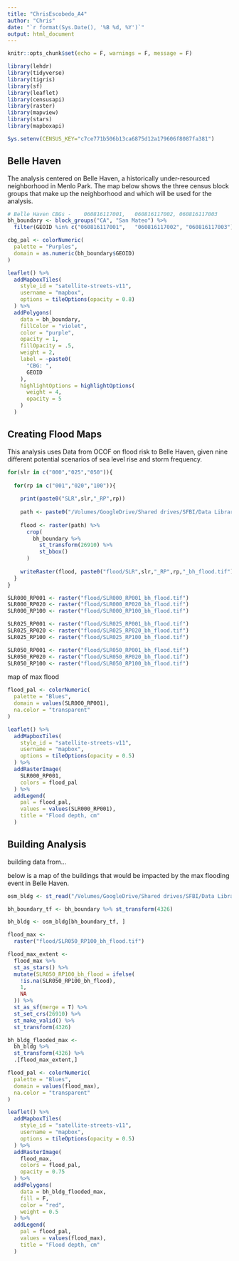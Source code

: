```yaml
---
title: "ChrisEscobedo_A4"
author: "Chris"
date: "`r format(Sys.Date(), '%B %d, %Y')`"
output: html_document
---
```


```r
knitr::opts_chunk$set(echo = F, warnings = F, message = F)
```

```r
library(lehdr)
library(tidyverse)
library(tigris)
library(sf)
library(leaflet)
library(censusapi)
library(raster)
library(mapview)
library(stars)
library(mapboxapi)

Sys.setenv(CENSUS_KEY="c7ce771b506b13ca6875d12a179606f8087fa381")
```

## Belle Haven

The analysis centered on Belle Haven, a historically under-resourced neighborhood in Menlo Park. The map below shows the three census block groups that make up the neighborhood and which will be used for the analysis. 

```r
# Belle Haven CBGs - 	060816117001,	060816117002, 060816117003
bh_boundary <- block_groups("CA", "San Mateo") %>% 
  filter(GEOID %in% c("060816117001",	"060816117002", "060816117003")) 

cbg_pal <- colorNumeric(
  palette = "Purples",
  domain = as.numeric(bh_boundary$GEOID)
)

leaflet() %>% 
  addMapboxTiles(
    style_id = "satellite-streets-v11",
    username = "mapbox",
    options = tileOptions(opacity = 0.8)
  ) %>% 
  addPolygons(
    data = bh_boundary,
    fillColor = "violet",
    color = "purple",
    opacity = 1,
    fillOpacity = .5,
    weight = 2,
    label = ~paste0(
      "CBG: ", 
      GEOID
    ),
    highlightOptions = highlightOptions(
      weight = 4,
      opacity = 5
    )
  ) 
```

## Creating Flood Maps

This analysis uses Data from OCOF on flood risk to Belle Haven, given nine different potential scenarios of sea level rise and storm frequency.

```r

for(slr in c("000","025","050")){
  
  for(rp in c("001","020","100")){
    
    print(paste0("SLR",slr,"_RP",rp))
    
    path <- paste0("/Volumes/GoogleDrive/Shared drives/SFBI/Data Library/OCOF/san_mateo_flooding_slr", slr, "/flooding/v2.1/county_san_mateo_flddepth_slr", slr, "_w", rp, ".tif")
    
    flood <- raster(path) %>% 
      crop(
        bh_boundary %>% 
          st_transform(26910) %>% 
          st_bbox()
      )
    
    writeRaster(flood, paste0("flood/SLR",slr,"_RP",rp,"_bh_flood.tif"), overwrite = T)
  }
}

SLR000_RP001 <- raster("flood/SLR000_RP001_bh_flood.tif")
SLR000_RP020 <- raster("flood/SLR000_RP020_bh_flood.tif")
SLR000_RP100 <- raster("flood/SLR000_RP100_bh_flood.tif")

SLR025_RP001 <- raster("flood/SLR025_RP001_bh_flood.tif")
SLR025_RP020 <- raster("flood/SLR025_RP020_bh_flood.tif")
SLR025_RP100 <- raster("flood/SLR025_RP100_bh_flood.tif")

SLR050_RP001 <- raster("flood/SLR050_RP001_bh_flood.tif")
SLR050_RP020 <- raster("flood/SLR050_RP020_bh_flood.tif")
SLR050_RP100 <- raster("flood/SLR050_RP100_bh_flood.tif")
```

map of max flood 
```r
flood_pal <- colorNumeric(
  palette = "Blues",
  domain = values(SLR000_RP001),
  na.color = "transparent"
)

leaflet() %>% 
  addMapboxTiles(
    style_id = "satellite-streets-v11",
    username = "mapbox",
    options = tileOptions(opacity = 0.5)
  ) %>% 
  addRasterImage(
    SLR000_RP001,
    colors = flood_pal
  ) %>% 
  addLegend(
    pal = flood_pal,
    values = values(SLR000_RP001),
    title = "Flood depth, cm"
  )
```


## Building Analysis

building data from...

below is a map of the buildings that would be impacted by the max flooding event in Belle Haven. 

```r
osm_bldg <- st_read("/Volumes/GoogleDrive/Shared drives/SFBI/Data Library/OSM/gis_osm_buildings_a_free_1.shp")

bh_boundary_tf <- bh_boundary %>% st_transform(4326)

bh_bldg <- osm_bldg[bh_boundary_tf, ]

flood_max <- 
  raster("flood/SLR050_RP100_bh_flood.tif")

flood_max_extent <- 
  flood_max %>% 
  st_as_stars() %>% 
  mutate(SLR050_RP100_bh_flood = ifelse(
    !is.na(SLR050_RP100_bh_flood),
    1,
    NA
  )) %>% 
  st_as_sf(merge = T) %>% 
  st_set_crs(26910) %>% 
  st_make_valid() %>% 
  st_transform(4326)

bh_bldg_flooded_max <-
  bh_bldg %>% 
  st_transform(4326) %>% 
  .[flood_max_extent,]

flood_pal <- colorNumeric(
  palette = "Blues",
  domain = values(flood_max),
  na.color = "transparent"
)

leaflet() %>% 
  addMapboxTiles(
    style_id = "satellite-streets-v11",
    username = "mapbox",
    options = tileOptions(opacity = 0.5)
  ) %>% 
  addRasterImage(
    flood_max,
    colors = flood_pal,
    opacity = 0.75
  ) %>% 
  addPolygons(
    data = bh_bldg_flooded_max,
    fill = F,
    color = "red",
    weight = 0.5
  ) %>% 
  addLegend(
    pal = flood_pal,
    values = values(flood_max),
    title = "Flood depth, cm"
  )
```





